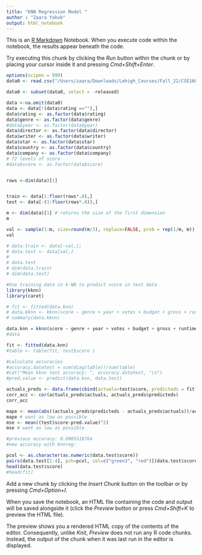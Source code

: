```yaml
---
title: "KNN Regression Model "
author : "Zaara Yakub"
output: html_notebook
---
```


This is an [R Markdown](http://rmarkdown.rstudio.com) Notebook. When you execute code within the notebook, the results appear beneath the code. 

Try executing this chunk by clicking the *Run* button within the chunk or by placing your cursor inside it and pressing *Cmd+Shift+Enter*. 

```r
options(scipen = 999)
data0 <- read.csv("/Users/zaara/Downloads/Lehigh_Courses/Fall_22/CSE160/Final_Project/movies.csv", header = TRUE)

data0 <- subset(data0, select = -released)

data <-na.omit(data0)
data <- data[!(data$rating ==""),]
data$rating <- as.factor(data$rating)
data$genre <- as.factor(data$genre)
#data$year <- as.factor(data$year)
data$director <- as.factor(data$director)
data$writer <- as.factor(data$writer)
data$star <- as.factor(data$star)
data$country <- as.factor(data$country)
data$company <- as.factor(data$company)
# 72 levels of score
#data$score <- as.factor(data$score)


rows <-dim(data)[1]


train <- data[1:floor(rows*.8),]
test <- data[-(1:floor(rows*.8)),]


```


```r
m <- dim(data)[1] # returns the size of the first dimension
m
```


```r
val <- sample(1:m, size=round(m/3), replace=FALSE, prob = rep(1/m, m))
val
```


```r
# data.train <- data[-val,]; 
# data.test <- data[val,]
# 
# data.test
# dim(data.train)
# dim(data.test)
```

```r
#Use training data in k-NN to predict score in test data
library(kknn)
library(caret)

# fit <- fitted(data.knn)
# data.kknn <- kknn(score ~ genre + year + votes + budget + gross + runtime, data.train, data.test, k = 10, distance = 2)
# summary(data.kknn)

data.knn = kknn(score ~ genre + year + votes + budget + gross + runtime, train, test, distance =2)
#data
```

```r
fit <- fitted(data.knn)
#table <- table(fit, test$score )


```


```r
#calculate accuracies
#accuracy.datatest = sum(diag(table))/sum(table) 
#cat("Mean kknn test accuracy: ", accuracy.datatest, "\n")
#pred.value <- predict(data.knn, data.test)

actuals_preds <- data.frame(cbind(actuals=test$score, predicteds = fit))
corr_acc <- cor(actuals_preds$actuals, actuals_preds$predicteds)
corr_acc

mape <- mean(abs((actuals_preds$predicteds - actuals_preds$actuals))/actuals_preds$actuals)
mape # want as low as possible
mse <- mean((test$score-pred.value)^2)
mse # want as low as possible

#previous accuracy: 0.0005518764 
#new accuracy with knnreg: 
```


```r
pcol <- as.character(as.numeric(data.test$score))
pairs(data.test[1:4], pch=pcol, col=c("green3", "red")[(data.test$score != fit)+1])
head(data.test$score)
#head(fit)
```


Add a new chunk by clicking the *Insert Chunk* button on the toolbar or by pressing *Cmd+Option+I*.

When you save the notebook, an HTML file containing the code and output will be saved alongside it (click the *Preview* button or press *Cmd+Shift+K* to preview the HTML file). 

The preview shows you a rendered HTML copy of the contents of the editor. Consequently, unlike *Knit*, *Preview* does not run any R code chunks. Instead, the output of the chunk when it was last run in the editor is displayed.

